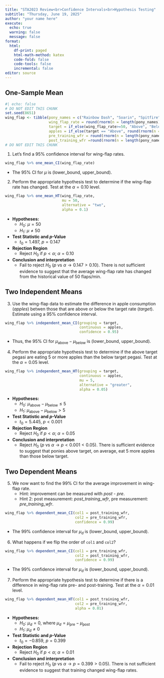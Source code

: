 ```yaml
---
title: "STA2023 Review<br>Confidence Intervals<br>Hypothesis Testing"
subtitle: "Thursday, June 19, 2025"
author: "your name here"
execute:
  echo: true
  warning: false
  message: false
format: 
  html:
    df-print: paged
    html-math-method: katex
    code-fold: false
    code-tools: false
    incremental: false
editor: source
---
```


## One-Sample Mean   

```r
#| echo: false
# DO NOT EDIT THIS CHUNK
set.seed(8651)
wing_flap <- tibble(pony_names = c("Rainbow Dash", "Soarin", "Spitfire", "Cloudchaser", "Fleetfoot", "Lightning Dust", "Windy Whistles", "Stormy Skies", "Gusty Gale", "Zephyr Breeze", "Skydancer", "Aero Ace", "Nimbus Sprint", "Breeze Wing", "Flash Fly", "Twister Tail", "Sirensong", "Aero Wave", "Sky Dancer", "Gale Gust", "Storm Strider", "Cyclone Swift", "Wind Whirl", "Jet Stream", "Flurry Flap"),
                    wing_flap_rate = round(rnorm(n = length(pony_names), mean = 50, sd = 8),1),
                    target = if_else(wing_flap_rate>=50, "Above", "Below"),
                    apples = if_else(target == "Above", round(rnorm(n = length(pony_names), mean = 25, sd = 2)), round(rnorm(n = length(pony_names), mean = 15, sd = 3))),
                    pre_training_wfr = round(rnorm(n = length(pony_names), mean = 50, sd = 8),1),
                    post_training_wfr =round(rnorm(n = length(pony_names), mean = 50, sd = 4),1))
# DO NOT EDIT THIS CHUNK
```

1. Let's find a 95% confidence interval for wing-flap rates.

```r
wing_flap %>% one_mean_CI(wing_flap_rate)
```

- The 95% CI for $\mu$ is (lower_bound, upper_bound).


2. Perform the appropriate hypothesis test to determine if the wing-flap rate has changed. Test at the $\alpha=0.10$ level.

```r
wing_flap %>% one_mean_HT(wing_flap_rate,
                          mu = 50,
                          alternative = "two",
                          alpha = 0.1) 
```

- **Hypotheses:**
    - $H_0: \ \mu = 50$
    - $H_1: \ \mu \ne 50$

- **Test Statistic and *p*-Value**
    - $t_0 = 1.497$, $p = 0.147$
    
- **Rejection Region**
    - Reject $H_0$ if $p < \alpha$; $\alpha = 0.10$
    
- **Conclusion and interpretation**
    - Fail to reject $H_0$ ($p \text{ vs } \alpha \to 0.147 > 0.10$). There is not sufficient evidence to suggest that the average wing-flap rate has changed from the historical value of 50 flaps/min.


## Two Independent Means

3. Use the wing-flap data to estimate the difference in apple consumption (*apples*) betwen those that are above or below the target rate (*target*). Estimate using a 95% confidence interval.

```r
wing_flap %>% independent_mean_CI(grouping = target,
                                  continuous = apples, 
                                  confidence = 0.95)
```

- Thus, the 95% CI for $\mu_{\text{above}} - \mu_{\text{below}}$ is (lower_bound, upper_bound).


4. Perform the appropriate hypothesis test to determine if the above target pegasi are eating 5 or more apples than the below target pegasi. Test at the $\alpha=0.05$ level.

```r
wing_flap %>% independent_mean_HT(grouping = target,
                                  continuous = apples, 
                                  mu = 5, 
                                  alternative = "greater", 
                                  alpha = 0.05)
```


- **Hypotheses:**
    - $H_0: \ \mu_{\text{above}} - \mu_{\text{below}} \le 5$
    - $H_1: \ \mu_{\text{above}} - \mu_{\text{below}} > 5$

- **Test Statistic and *p*-Value**
    - $t_0 = 5.445$, $p < 0.001$
    
- **Rejection Region**
    - Reject $H_0$ if $p < \alpha$; $\alpha = 0.05$
    
- **Conclusion and interpretation**
    - Reject $H_0$ ($p \text{ vs } \alpha \to p < 0.001 < 0.05$). There is sufficient evidence to suggest that ponies above target, on average, eat 5 more apples than those below target.

## Two Dependent Means

5. We now want to find the 99% CI for the average improvement in wing-flap rate.
    - Hint: improvement can be measured with *post* - *pre*.
    - Hint 2: post measurement: *post_training_wfr*, pre measurement: *pre_training_wfr*.

```r
wing_flap %>% dependent_mean_CI(col1 = post_training_wfr,
                                col2 = pre_training_wfr,
                                confidence = 0.99)
```

- The 99% confidence interval for $\mu_d$ is (lower_bound, upper_bound).

6. What happens if we flip the order of `col1` and `col2`?

```r
wing_flap %>% dependent_mean_CI(col1 = pre_training_wfr,
                                col2 = post_training_wfr,
                                confidence = 0.99)
```

- The 99% confidence interval for $\mu_d$ is (lower_bound, upper_bound).


7. Perform the appropriate hypothesis test to determine if there is a difference in wing-flap rate pre- and post-training. Test at the $\alpha=0.01$ level.

```r
wing_flap %>% dependent_mean_HT(col1 = post_training_wfr,
                                col2 = pre_training_wfr,
                                alpha = 0.01)
```

- **Hypotheses:**
    - $H_0: \ \mu_{d} = 0$, where $\mu_d = \mu_{\text{pre}} - \mu_{\text{post}}$
    - $H_1: \ \mu_d \ne 0$

- **Test Statistic and *p*-Value**
    - $t_0 = -0.859$, $p = 0.399$
    
- **Rejection Region**
    - Reject $H_0$ if $p < \alpha$; $\alpha = 0.01$
    
- **Conclusion and interpretation**
    - Fail to reject $H_0$ ($p \text{ vs } \alpha \to p = 0.399 > 0.05$). There is not sufficient evidence to suggest that training changed wing-flap rates.

